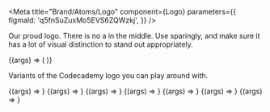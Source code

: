 
<Meta
  title="Brand/Atoms/Logo"
  component={Logo}
  parameters={{
    figmaId: 'q5fnSuZuxMo5EVS6ZQWzkj',
  }}
/>

Our proud logo. There is no a in the middle. Use sparingly, and make sure
it has a lot of visual distinction to stand out appropriately.

<Canvas withSource="open">
  <Story name="Logo">
    {(args) => (
      <Logo
        width={number('width', 256)}
        height={number('height', undefined)}
        type={select(
          'type',
          [
            'pro',
            'proAlt',
            'proLockup',
            'proMono',
            'premium',
            'program',
            'default',
          ],
          'default'
        )}
        style={{
          color: select('color', selectableColors, selectableColors.black),
        }}
      />
    )}
  </Story>
</Canvas>

<Props story="Logo" of={Logo} />

Variants of the Codecademy logo you can play around with.

<Canvas>
  <Story name="Pro">
    {(args) => <Logo height={256} type="pro" width={256} />}
  </Story>
  <Story name="Pro Alt">
    {(args) => <Logo height={256} type="proAlt" width={256} />}
  </Story>
  <Story name="Pro Lockup">
    {(args) => <Logo height={256} type="proLockup" width={256} />}
  </Story>
  <Story name="Pro Mono">
    {(args) => <Logo height={256} type="proMono" width={256} />}
  </Story>
  <Story name="Premium">
    {(args) => <Logo height={256} type="premium" width={256} />}
  </Story>
  <Story name="Program">
    {(args) => <Logo height={256} type="program" width={256} />}
  </Story>
  <Story name="Default">
    {(args) => <Logo height={256} type="default" width={256} />}
  </Story>
</Canvas>
